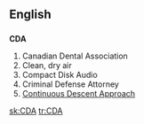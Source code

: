 {{also|CdA}}
==English==

==={{initialism}}===
'''CDA'''

# Canadian Dental Association
# Clean, dry air
# Compact Disk Audio
# Criminal Defense Attorney
# [[w:Continuous Descent Approach|Continuous Descent Approach]]

[[sk:CDA]]
[[tr:CDA]]